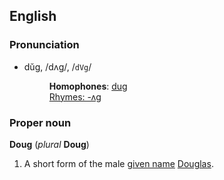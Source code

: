 ==English==
===Pronunciation===
*dŭg, /dʌɡ/, /<tt>dVg</tt>/
*:'''Homophones''': [[dug]]
*:[[Rhymes:English:-ʌɡ|Rhymes: -ʌɡ]]

===Proper noun===
'''Doug''' (''plural'' '''Doug''')

#A short form of the male [[given name]] [[Douglas]].